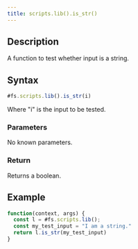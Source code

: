 ```yaml
---
title: scripts.lib().is_str()
---
```


## Description

A function to test whether input is a string.

## Syntax

```js
#fs.scripts.lib().is_str(i)
```

Where "i" is the input to be tested.

### Parameters

No known parameters.

### Return

Returns a boolean.

## Example

```js
function(context, args) {
  const l = #fs.scripts.lib();
  const my_test_input = "I am a string."
  return l.is_str(my_test_input)
}
```

